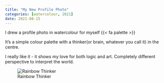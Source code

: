 ```yaml
---
title: "My New Profile Photo"
categories: [watercolour, 2021]
date: 2021-08-15
---
```


I drew a profile photo in watercolour for myself {{< fa palette >}}

It's a simple colour palette with a thinker(or brain, whatever you call it) in the centre.

I really like it - it shows my love for both logic and art. Completely different perspective to interpret the world.


![Rainbow Thinker](/about/palette.JPG)
